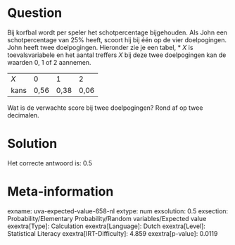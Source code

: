 Question
========

Bij korfbal wordt per speler het schotpercentage bijgehouden. Als John
een schotpercentage van 25% heeft, scoort hij bij één op de vier
doelpogingen. John heeft twee doelpogingen. Hieronder zie je een tabel,
* *X* is toevalsvariabele en het aantal treffers *X* bij deze twee
doelpogingen kan de waarden 0, 1 of 2 aannemen.

  ------ ------ ------ ------
  *X*    0      1      2
  kans   0,56   0,38   0,06
  ------ ------ ------ ------

Wat is de verwachte score bij twee doelpogingen? Rond af op twee
decimalen.

Solution
========

Het correcte antwoord is: 0.5

Meta-information
================
exname: uva-expected-value-658-nl
extype: num
exsolution: 0.5
exsection: Probability/Elementary Probability/Random variables/Expected value
exextra[Type]: Calculation
exextra[Language]: Dutch
exextra[Level]: Statistical Literacy
exextra[IRT-Difficulty]: 4.859
exextra[p-value]: 0.0119
